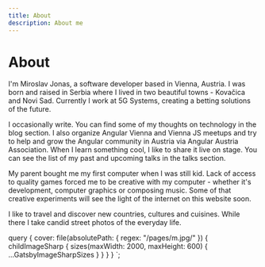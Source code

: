 ```yaml
---
title: About
description: About me
---
```


# About

I'm Miroslav Jonas, a software developer based in Vienna, Austria. I was born and raised in Serbia
where I lived in two beautiful towns - Kovačica and Novi Sad.
Currently I work at 5G Systems, creating a betting solutions of the future.

<p>
I occasionally write. You can find some of my thoughts on technology in the <Link to={'blog'}>blog</Link> section.
I also organize <ExternalLink to="https://www.meetup.com/Angular-Vienna/">Angular Vienna</ExternalLink> and
<ExternalLink to="https://viennajs.org/">Vienna JS</ExternalLink> meetups and try to help and grow the Angular community
in Austria via <ExternalLink to="https://angular-austria.at">Angular Austria Association</ExternalLink>.
When I learn something cool, I like to share it live on stage. You can see the list of my past and upcoming talks in
the <Link to={'talks'}>talks</Link> section.
</p>

My parent bought me my first computer when I was still kid. Lack of access to quality games forced me to
be creative with my computer - whether it's development, computer graphics or composing music.
Some of that creative experiments will see the light of the internet on this website soon.

I like to travel and discover new countries, cultures and cuisines. While there I take candid street photos of
the everyday life.

  query {
    cover: file(absolutePath: { regex: "/pages\/m.jpg/" }) {
      childImageSharp {
        sizes(maxWidth: 2000, maxHeight: 600) {
          ...GatsbyImageSharpSizes
        }
      }
    }
  }
`;

